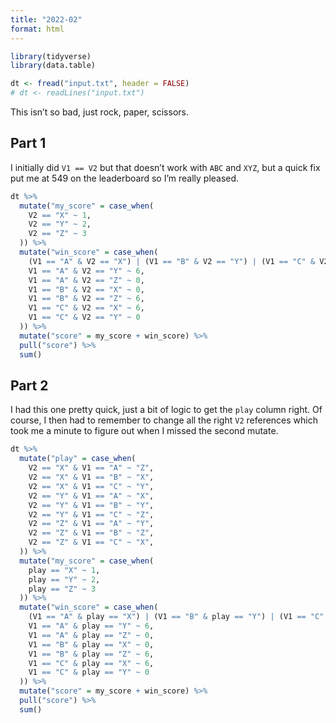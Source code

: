 ```yaml
---
title: "2022-02"
format: html
---
```


```r
library(tidyverse)
library(data.table)
```

```r
dt <- fread("input.txt", header = FALSE)
# dt <- readLines("input.txt")
```

This isn't so bad, just rock, paper, scissors.

## Part 1

I initially did `V1 == V2` but that doesn't work with `ABC` and `XYZ`, but a quick fix put me at 549 on the leaderboard so I'm really pleased.

```r
dt %>%
  mutate("my_score" = case_when(
    V2 == "X" ~ 1,
    V2 == "Y" ~ 2,
    V2 == "Z" ~ 3
  )) %>%
  mutate("win_score" = case_when(
    (V1 == "A" & V2 == "X") | (V1 == "B" & V2 == "Y") | (V1 == "C" & V2 == "Z") ~ 3,
    V1 == "A" & V2 == "Y" ~ 6,
    V1 == "A" & V2 == "Z" ~ 0,
    V1 == "B" & V2 == "X" ~ 0,
    V1 == "B" & V2 == "Z" ~ 6,
    V1 == "C" & V2 == "X" ~ 6,
    V1 == "C" & V2 == "Y" ~ 0
  )) %>%
  mutate("score" = my_score + win_score) %>%
  pull("score") %>%
  sum()
```

## Part 2

I had this one pretty quick, just a bit of logic to get the `play` column right. Of course, I then had to remember to change all the right `V2` references which took me a minute to figure out when I missed the second mutate.

```r
dt %>%
  mutate("play" = case_when(
    V2 == "X" & V1 == "A" ~ "Z",
    V2 == "X" & V1 == "B" ~ "X",
    V2 == "X" & V1 == "C" ~ "Y",
    V2 == "Y" & V1 == "A" ~ "X",
    V2 == "Y" & V1 == "B" ~ "Y",
    V2 == "Y" & V1 == "C" ~ "Z",
    V2 == "Z" & V1 == "A" ~ "Y",
    V2 == "Z" & V1 == "B" ~ "Z",
    V2 == "Z" & V1 == "C" ~ "X",
  )) %>%
  mutate("my_score" = case_when(
    play == "X" ~ 1,
    play == "Y" ~ 2,
    play == "Z" ~ 3
  )) %>%
  mutate("win_score" = case_when(
    (V1 == "A" & play == "X") | (V1 == "B" & play == "Y") | (V1 == "C" & play == "Z") ~ 3,
    V1 == "A" & play == "Y" ~ 6,
    V1 == "A" & play == "Z" ~ 0,
    V1 == "B" & play == "X" ~ 0,
    V1 == "B" & play == "Z" ~ 6,
    V1 == "C" & play == "X" ~ 6,
    V1 == "C" & play == "Y" ~ 0
  )) %>%
  mutate("score" = my_score + win_score) %>%
  pull("score") %>%
  sum()
```

